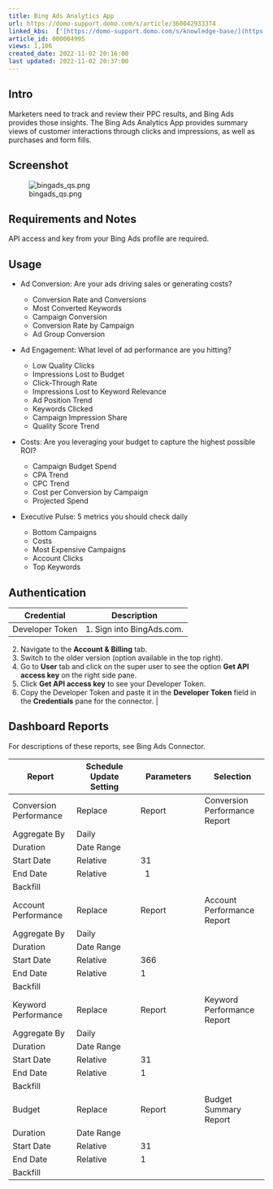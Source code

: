 ```yaml
---
title: Bing Ads Analytics App
url: https://domo-support.domo.com/s/article/360042933374
linked_kbs:  ['[https://domo-support.domo.com/s/knowledge-base/](https://domo-support.domo.com/s/knowledge-base/)', '[https://domo-support.domo.com/s/](https://domo-support.domo.com/s/)', '[https://domo-support.domo.com/s/topic/0TO5w000000ZampGAC](https://domo-support.domo.com/s/topic/0TO5w000000ZampGAC)', '[https://domo-support.domo.com/s/topic/0TO5w000000Zan9GAC](https://domo-support.domo.com/s/topic/0TO5w000000Zan9GAC)', '[https://domo-support.domo.com/s/article/360042933374](https://domo-support.domo.com/s/article/360042933374)', '[https://domo-support.domo.com/s/topic/0TO5w000000Zan9GAC/available-apps](https://domo-support.domo.com/s/topic/0TO5w000000Zan9GAC/available-apps)', '[https://domo-support.domo.com/s/article/360043429933](https://domo-support.domo.com/s/article/360043429933)', '[https://domo-support.domo.com/s/article/360043429953](https://domo-support.domo.com/s/article/360043429953)', '[https://domo-support.domo.com/s/article/360042925494](https://domo-support.domo.com/s/article/360042925494)', '[https://domo-support.domo.com/s/article/360043429913](https://domo-support.domo.com/s/article/360043429913)', '[https://domo-support.domo.com/s/article/4408174643607](https://domo-support.domo.com/s/article/4408174643607)', '[https://domo-support.domo.com/s/login/](https://domo-support.domo.com/s/login/)']
article_id: 000004995
views: 1,106
created_date: 2022-11-02 20:16:00
last updated: 2022-11-02 20:37:00
---
```




Intro
-----


Marketers need to track and review their PPC results, and Bing Ads provides those insights. The Bing Ads Analytics App provides summary views of customer interactions through clicks and impressions, as well as purchases and form fills.


Screenshot
----------


![bingads_qs.png](bingads_qs.png)


Requirements and Notes
----------------------


API access and key from your Bing Ads profile are required.


Usage
-----


* Ad Conversion: Are your ads driving sales or generating costs?


	+ Conversion Rate and Conversions
	+ Most Converted Keywords
	+ Campaign Conversion
	+ Conversion Rate by Campaign
	+ Ad Group Conversion
* Ad Engagement: What level of ad performance are you hitting?


	+ Low Quality Clicks
	+ Impressions Lost to Budget
	+ Click-Through Rate
	+ Impressions Lost to Keyword Relevance
	+ Ad Position Trend
	+ Keywords Clicked
	+ Campaign Impression Share
	+ Quality Score Trend
* Costs: Are you leveraging your budget to capture the highest possible ROI?


	+ Campaign Budget Spend
	+ CPA Trend
	+ CPC Trend
	+ Cost per Conversion by Campaign
	+ Projected Spend
* Executive Pulse: 5 metrics you should check daily


	+ Bottom Campaigns
	+ Costs
	+ Most Expensive Campaigns
	+ Account Clicks
	+ Top Keywords


Authentication
--------------




| Credential | Description |
| --- | --- |
| Developer Token | 1. Sign into BingAds.com.
2. Navigate to the **Account & Billing** tab.
3. Switch to the older version (option available in the top right).
4. Go to **User** tab and click on the super user to see the option **Get API access key** on the right side pane.
5. Click **Get API access key** to see your Developer Token.
6. Copy the Developer Token and paste it in the **Developer Token** field in the **Credentials** pane for the connector. |


Dashboard Reports
-----------------


For descriptions of these reports, see Bing Ads Connector. 




| Report | Schedule Update Setting | Parameters | Selection |
| --- | --- | --- | --- |
| Conversion Performance | Replace | Report | Conversion Performance Report |
| Aggregate By | Daily |
| Duration | Date Range |
| Start Date | Relative | 31 |
| End Date | Relative |  1 |
| Backfill |   |
| Account Performance | Replace | Report | Account Performance Report |
| Aggregate By | Daily |
| Duration | Date Range |
| Start Date | Relative | 366 |
| End Date | Relative | 1 |
| Backfill |   |
| Keyword Performance | Replace | Report | Keyword Performance Report |
| Aggregate By | Daily |
| Duration | Date Range |
| Start Date | Relative | 31 |
| End Date | Relative | 1 |
| Backfill |   |
| Budget | Replace | Report | Budget Summary  Report |
| Duration | Date Range |
| Start Date | Relative | 31 |
| End Date | Relative | 1 |
| Backfill |   |


